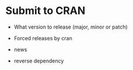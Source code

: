 # Submit to CRAN

- What version to release (major, minor or patch)

- Forced releases by cran

- news

- reverse dependency
